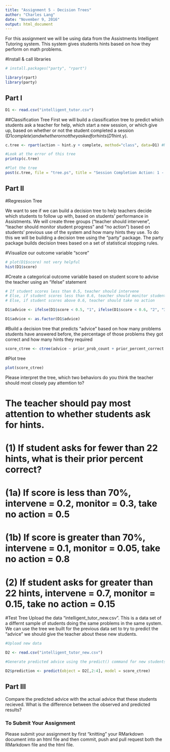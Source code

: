```yaml
---
title: "Assignment 5 - Decision Trees"
author: "Charles Lang"
date: "November 9, 2016"
output: html_document
---
```

For this assignment we will be using data from the Assistments Intelligent Tutoring system. This system gives students hints based on how they perform on math problems. 

#Install & call libraries
```r
# install.packages("party", "rpart")

library(rpart)
library(party)
```

## Part I
```r
D1 <- read.csv("intelligent_tutor.csv")
```

##Classification Tree
First we will build a classification tree to predict which students ask a teacher for help, which start a new session, or which give up, based on whether or not the student completed a session (D1$complete) and whether or not they asked for hints (D1$hint.y). 
```r

c.tree <- rpart(action ~ hint.y + complete, method="class", data=D1) #Notice the standard R notion for a formula X ~ Y

#Look at the error of this tree
printcp(c.tree)

#Plot the tree
post(c.tree, file = "tree.ps", title = "Session Completion Action: 1 - Ask teacher, 2 - Start new session, 3 - Give up")

```
## Part II

#Regression Tree

We want to see if we can build a decision tree to help teachers decide which students to follow up with, based on students' performance in Assistments. We will create three groups ("teacher should intervene", "teacher should monitor student progress" and "no action") based on students' previous use of the system and how many hints they use. To do this we will be building a decision tree using the "party" package. The party package builds decision trees based on a set of statistical stopping rules.

#Visualize our outcome variable "score"
```r
# plot(D1$score) not very helpful
hist(D1$score)
```

#Create a categorical outcome variable based on student score to advise the teacher using an "ifelse" statement
```r
# If student scores less than 0.5, teacher should intervene
# Else, if student scores less than 0.6, teacher should monitor student progress,
# Else, if student scores above 0.6, teacher should take no action

D1$advice <- ifelse(D1$score < 0.5, "1", ifelse(D1$score < 0.6, "2", "3"))

D1$advice <- as.factor(D1$advice) 
```

#Build a decision tree that predicts "advice" based on how many problems students have answered before, the percentage of those problems they got correct and how many hints they required
```r
score_ctree <- ctree(advice ~ prior_prob_count + prior_percent_correct + hints,  data=D1)
```

#Plot tree
```r
plot(score_ctree)
```

Please interpret the tree, which two behaviors do you think the teacher should most closely pay attemtion to?

# The teacher should pay most attention to whether students ask for hints.
# (1) If student asks for fewer than 22 hints, what is their prior percent correct? 
# (1a) If score is less than 70%, intervene = 0.2, monitor = 0.3, take no action = 0.5
# (1b) If score is greater than 70%, intervene = 0.1, monitor = 0.05, take no action = 0.8
# (2) If student asks for greater than 22 hints, intervene = 0.7, monitor = 0.15, take no action = 0.15

#Test Tree
Upload the data "intelligent_tutor_new.csv". This is a data set of a differnt sample of students doing the same problems in the same system. We can use the tree we built for the previous data set to try to predict the "advice" we should give the teacher about these new students. 

```r
#Upload new data

D2 <- read.csv("intelligent_tutor_new.csv")

#Generate predicted advice using the predict() command for new students based on tree generated from old students

D2$prediction <- predict(object = D2[,2:4], model = score_ctree)


``` 
## Part III
Compare the predicted advice with the actual advice that these students recieved. What is the difference between the observed and predicted results?

### To Submit Your Assignment

Please submit your assignment by first "knitting" your RMarkdown document into an html file and then commit, push and pull request both the RMarkdown file and the html file.


